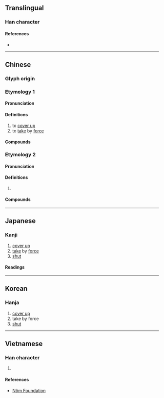 {{character info/new}}
==Translingual==

===Han character===
{{Han char|rn=64|rad=手|as=09|sn=12|four=58046|canj=QORT|ids=⿰扌弇}}

====References====
* {{Han ref|kx=0442.150|dkj=12359|dj=0794.010|hdz=31921.010|uh=63DC|ud=25564|bh=D966|bd=55654}}

----

==Chinese==

===Glyph origin===
{{Han etym}}

===Etymology 1===
{{zh-forms}}

====Pronunciation====
{{zh-pron
|m=yǎn
|c=jim2
|mc=y
|oc=y
|cat=v
}}

====Definitions====
{{zh-hanzi}}

# to [[cover up]]
# to [[take]] by [[force]] {{rfv-sense|zh}}

====Compounds====
{{zh-der|揜揜縮縮|揜眼|揜口葫蘆|揜目}}

===Etymology 2===
{{zh-forms|alt=挹}}

====Pronunciation====
{{zh-pron
|mn=iap
|cat=v
}}

====Definitions====
{{zh-hanzi}}

# {{rfdef|zh}}

====Compounds====
{{zh-der|偷揜|掩掩揜揜|揜尾狗|揜貼}}

----

==Japanese==

===Kanji===
{{ja-kanji|grade=|rs=手09}}

# [[cover up]]
# [[take]] by [[force]]
# [[shut]]

====Readings====
{{ja-readings|on=[[えん]] (en), [[あん]] (an), [[おん]] (on)|kun=[[とる]] (toru)}}

----

==Korean==

===Hanja===
{{ko-hanja|hangeul=[[암]], [[엄]]|eumhun=|rv=am, eom|mr=am, ŏm|y=am, em}}

# [[cover up]]
# take by force
# [[shut]]

----

==Vietnamese==

===Han character===
{{vi-hantu|rs=手09|yểm}}

# {{rfdef|vi|sort=手09}}

====References====
* [http://nomfoundation.org/common/nom_details.php?codepoint=63dc Nôm Foundation]